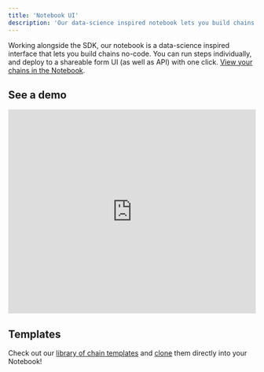 ```yaml
---
title: 'Notebook UI'
description: 'Our data-science inspired notebook lets you build chains no-code'
---
```


Working alongside the SDK, our notebook is a data-science inspired interface that lets you build chains no-code. You can run steps individually, and deploy to a shareable form UI (as well as API) with one click. [View your chains in the Notebook](https://chain.relevanceai.com/notebook/list).

## See a demo

<iframe
    width="100%"
    height="415"
    src="https://www.loom.com/embed/4c716a01d35c487fbf831b50df653c41"
    title="Loom video player"
    frameborder="0"
    allow="accelerometer; autoplay; clipboard-write; encrypted-media; gyroscope; picture-in-picture; web-share"
    allowfullscreen
></iframe>

## Templates

Check out our [library of chain templates](https://chain.relevanceai.com/templates) and [clone](/templates/introduction#clone-a-template-create-a-copy-of-a-tool-in-your-account) them directly into your Notebook!
